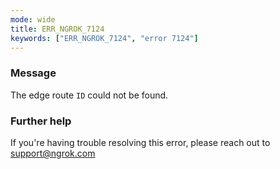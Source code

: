 ```yaml
---
mode: wide
title: ERR_NGROK_7124
keywords: ["ERR_NGROK_7124", "error 7124"]
---
```



### Message

The edge route `ID` could not be found.

<ErrorDetails />

### Further help

If you're having trouble resolving this error, please reach out to [support@ngrok.com](mailto:support@ngrok.com?subject=Help%20with%20ERR_NGROK_7124)
